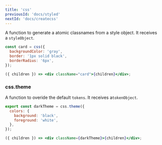 ```yaml
---
title: 'css'
previousId: 'docs/styled'
nextId: 'docs/createcss'
---
```


A function to generate a atomic classnames from a style object. It receives a `styleObject`.

```jsx
const card = css({
  backgroundColor: 'gray',
  border: '1px solid black',
  borderRadius: '6px',
});

({ children }) => <div className="card">{children}</div>;
```

### css.theme

A function to overide the default `tokens`. It receives a`tokenObject`.

```jsx
export const darkTheme = css.theme({
  colors: {
    background: 'black',
    foreground: 'white',
  },
});

({ children }) => <div className={darkTheme}>{children}</div>;
```
